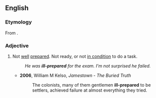 ==English==

===Etymology===
From {{compound|en|ill|prepared}}.

===Adjective===
{{en-adj}}

# Not [[well]] [[prepared]]. Not ready, or not [[in condition]] to do a task.
#: ''He was '''ill-prepared''' for the exam. I'm not surprised he failed.''
#* '''2006''', William M Kelso, ''Jamestown - The Buried Truth''
#*: The colonists, many of them gentlemen '''ill-prepared''' to be settlers, achieved failure at almost everything they tried.